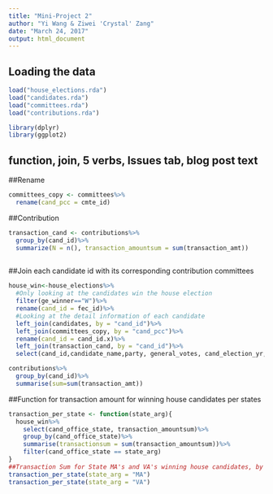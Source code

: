 ```yaml
---
title: "Mini-Project 2"
author: "Yi Wang & Ziwei 'Crystal' Zang"
date: "March 24, 2017"
output: html_document
---
```



## Loading the data


```r
load("house_elections.rda")
load("candidates.rda")
load("committees.rda")
load("contributions.rda")
```

```r
library(dplyr)
library(ggplot2)
```

## function, join, 5 verbs,  Issues tab, blog post text

##Rename
```r
committees_copy <- committees%>%
  rename(cand_pcc = cmte_id)
```

##Contribution
```r
transaction_cand <- contributions%>%
  group_by(cand_id)%>%
  summarize(N = n(), transaction_amountsum = sum(transaction_amt))
  
```

##Join each candidate id with its corresponding contribution committees
```r
house_win<-house_elections%>%
  #Only looking at the candidates win the house election
  filter(ge_winner=="W")%>%
  rename(cand_id = fec_id)%>%
  #Looking at the detail information of each candidate
  left_join(candidates, by = "cand_id")%>%
  left_join(committees_copy, by = "cand_pcc")%>%
  rename(cand_id = cand_id.x)%>%
  left_join(transaction_cand, by = "cand_id")%>%
  select(cand_id,candidate_name,party, general_votes, cand_election_yr,cand_office_state, cand_pcc, cmte_name, transaction_amountsum)
```

```r
contributions%>%
  group_by(cand_id)%>%
  summarise(sum=sum(transaction_amt))
```

##Function for transaction amount for winning house candidates per states
```r
transaction_per_state <- function(state_arg){
  house_win%>%
    select(cand_office_state, transaction_amountsum)%>%
    group_by(cand_office_state)%>%
    summarise(transactionsum = sum(transaction_amountsum))%>%
    filter(cand_office_state == state_arg)
}
##Transaction Sum for State MA's and VA's winning house candidates, by running this function, the transaction sum for each state without writing repeatative commands
transaction_per_state(state_arg = "MA")
transaction_per_state(state_arg = "VA")
```





